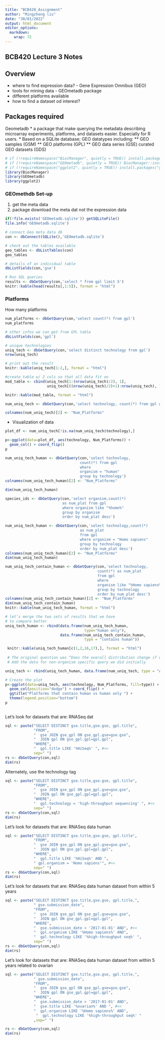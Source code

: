 ```yaml
---
title: "BCB420_Assignment"
author: "Mingzheng liu"
date: "30/01/2022"
output: html_document
editor_options: 
  markdown: 
    wrap: 72
---
```

 BCB420 Lecture 3 Notes
---
## Overview
* where to find expression data? - Gene Expression Omnibus (GEO)
* tools for mining data - GEOmetadb package
* different platforms available
* how to find a dataset od interest?

## Packages required
Geometadb
* a package that make querying the metadata describing microarray experiments, platforms, and datasets easier. Especially for R users.
* Based on a SQLite database; GEO datatypes including:
** GEO samples (GSM)
** GEO platforms (GPL)
** GEO data series (GSE) curated GEO datasets (GDS)

```r
# if (!requireNamespace("BiocManager", quietly = TRUE)) install.packages("BiocManager")
# if (!requireNamespace("GEOmetadb", quietly = TRUE)) BiocManager::install("GEOmetadb")
# if (!requireNamespace("ggplot2", quietly = TRUE)) install.packages("ggplot2")
library(BiocManager)
library(GEOmetadb)
library(ggplot2)
```

### GEOmethdb Set-up
1. get the meta data
2. package download the meta dat not the expression data

```r
if(!file.exists('GEOmetadb.sqlite')) getSQLiteFile()
file.info('GEOmetadb.sqlite')

# connect Geo meta data db
con <- dbConnect(SQLite(),'GEOmetadb.sqlite')

# check out the tables available
geo_tables <- dbListTables(con)
geo_tables

# details of an individual table
dbListFields(con,'gse')

# Run SQL queries
results <- dbGetQuery(con,'select * from gpl limit 5')
knitr::kable(head(results[,1:5]), format = "html")
```

### Platforms
How many platforms

```r
num_platforms <- dbGetQuery(con,'select count(*) from gpl')
num_platforms

# other infos we can get from GPL table
dbListFields(con,'gpl')

# unique technologies
uniq_tech <- dbGetQuery(con,'select distinct technology from gpl')
nrow(uniq_tech)

# print out the result
knitr::kable(uniq_tech[1:2,], format = "html")

#create table w/ 2 cols so that all data fit on 
mod_table <- cbind(uniq_tech[1:(nrow(uniq_tech)/2), 1],
                   uniq_tech[((nrow(uniq_tech)/2)+1):nrow(uniq_tech), 1])

knitr::kable(mod_table, format = "html")

num_uniq_tech <- dbGetQuery(con,'select technology, count(*) from gpl group by technology')

colnames(num_uniq_tech)[2] <- "Num_Platforms"
```

* Visualization of data
```r
plot_df <- num_uniq_tech[!is.na(num_uniq_tech$technology),]

p<-ggplot(data=plot_df, aes(technology, Num_Platforms)) +
  geom_col() + coord_flip()
p
```

```r
num_uniq_tech_human <- dbGetQuery(con,'select technology,
                                  count(*) from gpl 
                                  where 
                                  organism = "human" 
                                  group by technology')
colnames(num_uniq_tech_human)[2] <- "Num_Platforms"

dim(num_uniq_tech_human)
```

```r
species_ids <- dbGetQuery(con,'select organism,count(*) 
                          as num_plat from gpl 
                          where organism like "%homo%" 
                          group by organism 
                          order by num_plat desc')

num_uniq_tech_human <- dbGetQuery(con,'select technology,count(*) 
                                  as num_plat 
                                  from gpl 
                                  where organism = "Homo sapiens" 
                                  group by technology  
                                  order by num_plat desc')
colnames(num_uniq_tech_human)[2] <- "Num_Platforms"
dim(num_uniq_tech_human)
```

```r
num_uniq_tech_contain_human <- dbGetQuery(con,'select technology,
                                          count(*) as num_plat 
                                          from gpl 
                                          where 
                                          organism like "%Homo sapiens%" 
                                          group by technology 
                                          order by num_plat desc')
colnames(num_uniq_tech_contain_human)[2] <- "Num_Platforms"
dim(num_uniq_tech_contain_human)
knitr::kable(num_uniq_tech_human, format = "html")

# let’s merge the two sets of results that we have
# to compare better
uniq_tech_human <- rbind(data.frame(num_uniq_tech_human, 
                                    type="human only"),
                         data.frame(num_uniq_tech_contain_human, 
                                    type = "contains human"))

 knitr::kable(uniq_tech_human[c(1,2,16,17),], format = "html")
 
 # The original question was “Does the overall distribution change if we look for human only?”
 # Add the data for non-organism specific query we did initially

uniq_tech <- rbind(uniq_tech_human, data.frame(num_uniq_tech, type = "All species"))

# Create the plot
p<-ggplot(data=uniq_tech, aes(technology, Num_Platforms, fill=type)) +
  geom_col(position="dodge") + coord_flip() + 
  ggtitle("Platforms that contain human vs human only ") + 
  theme(legend.position="bottom") 
p
 
```
Let’s look for datasets that are:
RNASeq dat
```r
sql <- paste("SELECT DISTINCT gse.title,gse.gse, gpl.title",
             "FROM",
             "  gse JOIN gse_gpl ON gse_gpl.gse=gse.gse",
             "  JOIN gpl ON gse_gpl.gpl=gpl.gpl",
             "WHERE",
             "  gpl.title LIKE '%HiSeq%' ", #<<
             sep=" ")
rs <- dbGetQuery(con,sql)
dim(rs)
```
Alternately, use the technology tag
```r
sql <- paste("SELECT DISTINCT gse.title,gse.gse, gpl.title",
             "FROM",
             "  gse JOIN gse_gpl ON gse_gpl.gse=gse.gse",
             "  JOIN gpl ON gse_gpl.gpl=gpl.gpl",
             "WHERE",
             "  gpl.technology = 'high-throughput sequencing' ", #<<
             sep=" ")
rs <- dbGetQuery(con,sql)
dim(rs)
```
Let’s look for datasets that are:
RNASeq data
human
```r
sql <- paste("SELECT DISTINCT gse.title,gse.gse, gpl.title",
             "FROM",
             "  gse JOIN gse_gpl ON gse_gpl.gse=gse.gse",
             "  JOIN gpl ON gse_gpl.gpl=gpl.gpl",
             "WHERE",
             "  gpl.title LIKE '%HiSeq%' AND ",
             " gpl.organism = 'Homo sapiens'", #<< 
             sep=" ")
rs <- dbGetQuery(con,sql)
dim(rs)

```
Let’s look for datasets that are:
RNASeq data
human
dataset from within 5 years
```r
sql <- paste("SELECT DISTINCT gse.title,gse.gse, gpl.title,",
             " gse.submission_date",
             "FROM",
             "  gse JOIN gse_gpl ON gse_gpl.gse=gse.gse",
             "  JOIN gpl ON gse_gpl.gpl=gpl.gpl",
             "WHERE",
             "  gse.submission_date > '2017-01-01' AND", #<<
             "  gpl.organism LIKE '%Homo sapiens%' AND",
             "  gpl.technology LIKE '%high-throughput seq%' ",
             sep=" ")
rs <- dbGetQuery(con,sql)
dim(rs)
```
Let’s look for datasets that are:
RNASeq data
human
dataset from within 5 years
related to ovarian
```r
sql <- paste("SELECT DISTINCT gse.title,gse.gse, gpl.title,",
             " gse.submission_date",
             "FROM",
             "  gse JOIN gse_gpl ON gse_gpl.gse=gse.gse",
             "  JOIN gpl ON gse_gpl.gpl=gpl.gpl",
             "WHERE",
             "  gse.submission_date > '2017-01-01' AND",
             "  gse.title LIKE '%ovarian%' AND ", #<<
             "  gpl.organism LIKE '%Homo sapiens%' AND",
              "  gpl.technology LIKE '%high-throughput seq%' "
             ,sep=" ")

rs <- dbGetQuery(con,sql)
dim(rs)

```


